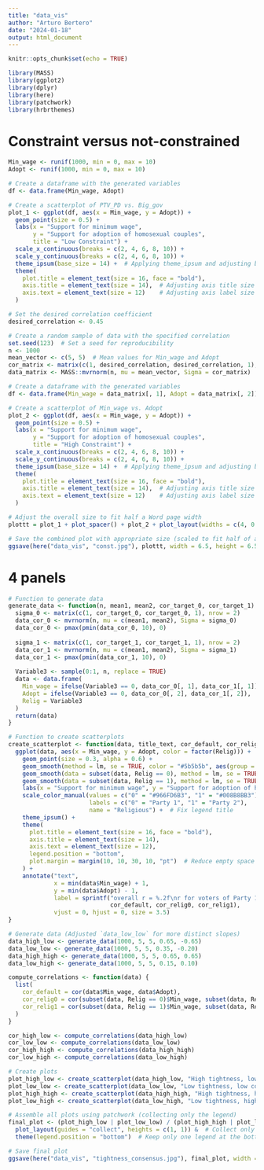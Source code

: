 ```yaml
---
title: "data_vis"
author: "Arturo Bertero"
date: "2024-01-18"
output: html_document
---
```


```r
knitr::opts_chunk$set(echo = TRUE)

library(MASS)
library(ggplot2)
library(dplyr)
library(here)
library(patchwork)
library(hrbrthemes)
```

# Constraint versus not-constrained

```r
Min_wage <- runif(1000, min = 0, max = 10)
Adopt <- runif(1000, min = 0, max = 10)

# Create a dataframe with the generated variables
df <- data.frame(Min_wage, Adopt)

# Create a scatterplot of PTV_PD vs. Big_gov
plot_1 <- ggplot(df, aes(x = Min_wage, y = Adopt)) +
  geom_point(size = 0.5) +
  labs(x = "Support for minimum wage", 
       y = "Support for adoption of homosexual couples", 
       title = "Low Constraint") +
  scale_x_continuous(breaks = c(2, 4, 6, 8, 10)) +
  scale_y_continuous(breaks = c(2, 4, 6, 8, 10)) +
  theme_ipsum(base_size = 14) +  # Applying theme_ipsum and adjusting base text size for readability
  theme(
    plot.title = element_text(size = 16, face = "bold"),
    axis.title = element_text(size = 14),  # Adjusting axis title size
    axis.text = element_text(size = 12)    # Adjusting axis label size
  )
```

```r
# Set the desired correlation coefficient
desired_correlation <- 0.45

# Create a random sample of data with the specified correlation
set.seed(123)  # Set a seed for reproducibility
n <- 1000
mean_vector <- c(5, 5)  # Mean values for Min_wage and Adopt
cor_matrix <- matrix(c(1, desired_correlation, desired_correlation, 1), nrow = 2)  # Covariance matrix
data_matrix <- MASS::mvrnorm(n, mu = mean_vector, Sigma = cor_matrix)

# Create a dataframe with the generated variables
df <- data.frame(Min_wage = data_matrix[, 1], Adopt = data_matrix[, 2])

# Create a scatterplot of Min_wage vs. Adopt
plot_2 <- ggplot(df, aes(x = Min_wage, y = Adopt)) +
  geom_point(size = 0.5) +
  labs(x = "Support for minimum wage", 
       y = "Support for adoption of homosexual couples",
       title = "High Constraint") +
  scale_x_continuous(breaks = c(2, 4, 6, 8, 10)) +
  scale_y_continuous(breaks = c(2, 4, 6, 8, 10)) +
  theme_ipsum(base_size = 14) +  # Applying theme_ipsum and adjusting base text size for readability
  theme(
    plot.title = element_text(size = 16, face = "bold"),
    axis.title = element_text(size = 14),  # Adjusting axis title size
    axis.text = element_text(size = 12)    # Adjusting axis label size
  )
```

```r
# Adjust the overall size to fit half a Word page width
plottt = plot_1 + plot_spacer() + plot_2 + plot_layout(widths = c(4, 0.5, 4))

# Save the combined plot with appropriate size (scaled to fit half of a Word page width)
ggsave(here("data_vis", "const.jpg"), plottt, width = 6.5, height = 6.5, dpi = 300)
```


# 4 panels

```r
# Function to generate data
generate_data <- function(n, mean1, mean2, cor_target_0, cor_target_1) {
  sigma_0 <- matrix(c(1, cor_target_0, cor_target_0, 1), nrow = 2)
  data_cor_0 <- mvrnorm(n, mu = c(mean1, mean2), Sigma = sigma_0)
  data_cor_0 <- pmax(pmin(data_cor_0, 10), 0)
  
  sigma_1 <- matrix(c(1, cor_target_1, cor_target_1, 1), nrow = 2)
  data_cor_1 <- mvrnorm(n, mu = c(mean1, mean2), Sigma = sigma_1)
  data_cor_1 <- pmax(pmin(data_cor_1, 10), 0)
  
  Variable3 <- sample(0:1, n, replace = TRUE)
  data <- data.frame(
    Min_wage = ifelse(Variable3 == 0, data_cor_0[, 1], data_cor_1[, 1]),
    Adopt = ifelse(Variable3 == 0, data_cor_0[, 2], data_cor_1[, 2]),
    Relig = Variable3
  )
  return(data)
}

# Function to create scatterplots
create_scatterplot <- function(data, title_text, cor_default, cor_relig0, cor_relig1) {
  ggplot(data, aes(x = Min_wage, y = Adopt, color = factor(Relig))) +
    geom_point(size = 0.3, alpha = 0.6) +
    geom_smooth(method = lm, se = TRUE, color = "#5b5b5b", aes(group = 1)) +
    geom_smooth(data = subset(data, Relig == 0), method = lm, se = TRUE, color = "#966FD6B3", aes(group = 2)) +
    geom_smooth(data = subset(data, Relig == 1), method = lm, se = TRUE, color = "#008B8BB3", aes(group = 3)) +
    labs(x = "Support for minimum wage", y = "Support for adoption of homosexual couples", title = title_text) +
    scale_color_manual(values = c("0" = "#966FD6B3", "1" = "#008B8BB3"), 
                       labels = c("0" = "Party 1", "1" = "Party 2"), 
                       name = "Religious") +  # Fix legend title
    theme_ipsum() +
    theme(
      plot.title = element_text(size = 16, face = "bold"),
      axis.title = element_text(size = 14),
      axis.text = element_text(size = 12),
      legend.position = "bottom",
      plot.margin = margin(10, 10, 30, 10, "pt")  # Reduce empty space
    ) +
    annotate("text",
             x = min(data$Min_wage) + 1,  
             y = min(data$Adopt) - 1,  
             label = sprintf("overall r = %.2f\nr for voters of Party 1 = %.2f\nr for voters of Party 2 = %.2f", 
                             cor_default, cor_relig0, cor_relig1),
             vjust = 0, hjust = 0, size = 3.5)
}

# Generate data (Adjusted `data_low_low` for more distinct slopes)
data_high_low <- generate_data(1000, 5, 5, 0.65, -0.65)
data_low_low <- generate_data(1000, 5, 5, 0.35, -0.20)  
data_high_high <- generate_data(1000, 5, 5, 0.65, 0.65)
data_low_high <- generate_data(1000, 5, 5, 0.15, 0.10)

compute_correlations <- function(data) {
  list(
    cor_default = cor(data$Min_wage, data$Adopt),
    cor_relig0 = cor(subset(data, Relig == 0)$Min_wage, subset(data, Relig == 0)$Adopt),
    cor_relig1 = cor(subset(data, Relig == 1)$Min_wage, subset(data, Relig == 1)$Adopt)
  )
}

cor_high_low <- compute_correlations(data_high_low)
cor_low_low <- compute_correlations(data_low_low)
cor_high_high <- compute_correlations(data_high_high)
cor_low_high <- compute_correlations(data_low_high)

# Create plots
plot_high_low <- create_scatterplot(data_high_low, "High tightness, low consensus", cor_high_low$cor_default, cor_high_low$cor_relig0, cor_high_low$cor_relig1)
plot_low_low <- create_scatterplot(data_low_low, "Low tightness, low consensus", cor_low_low$cor_default, cor_low_low$cor_relig0, cor_low_low$cor_relig1)
plot_high_high <- create_scatterplot(data_high_high, "High tightness, high consensus", cor_high_high$cor_default, cor_high_high$cor_relig0, cor_high_high$cor_relig1)
plot_low_high <- create_scatterplot(data_low_high, "Low tightness, high consensus", cor_low_high$cor_default, cor_low_high$cor_relig0, cor_low_high$cor_relig1)

# Assemble all plots using patchwork (collecting only the legend)
final_plot <- (plot_high_low | plot_low_low) / (plot_high_high | plot_low_high) +
  plot_layout(guides = "collect", heights = c(1, 1)) &  # Collect only the legend and reduce space
  theme(legend.position = "bottom")  # Keep only one legend at the bottom

# Save final plot
ggsave(here("data_vis", "tightness_consensus.jpg"), final_plot, width = 8.5, height = 12, dpi = 300)
```







